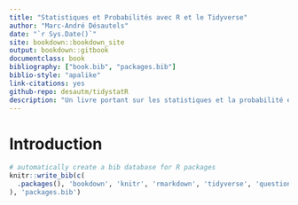 ```yaml
---
title: "Statistiques et Probabilités avec R et le Tidyverse"
author: "Marc-André Désautels"
date: "`r Sys.Date()`"
site: bookdown::bookdown_site
output: bookdown::gitbook
documentclass: book
bibliography: ["book.bib", "packages.bib"]
biblio-style: "apalike"
link-citations: yes
github-repo: desautm/tidystatR
description: "Un livre portant sur les statistiques et la probabilité en utilisant le langage R et le tidyverse."
---
```


# Introduction {-}



```r
# automatically create a bib database for R packages
knitr::write_bib(c(
  .packages(), 'bookdown', 'knitr', 'rmarkdown', 'tidyverse', 'questionr'
), 'packages.bib')
```
